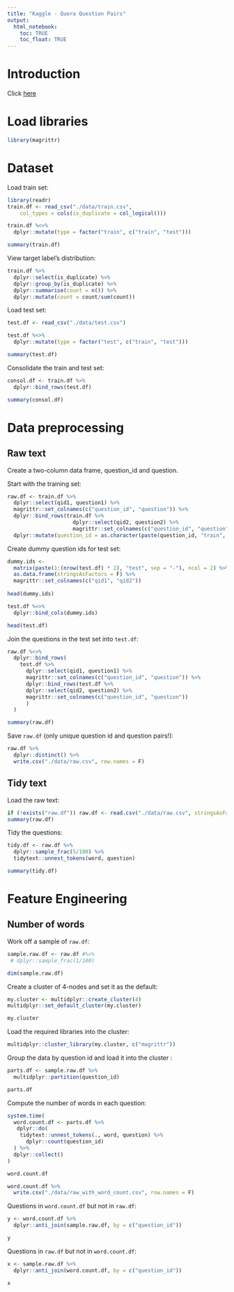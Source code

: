 ```yaml
---
title: "Kaggle - Quora Question Pairs"
output:
  html_notebook:
    toc: TRUE
    toc_float: TRUE
---
```


# Introduction

Click [here](https://www.kaggle.com/c/quora-question-pairs)

# Load libraries
```r
library(magrittr)
```


# Dataset

Load train set:
```r
library(readr)
train.df <- read_csv("./data/train.csv", 
    col_types = cols(is_duplicate = col_logical()))

train.df %<>%
  dplyr::mutate(type = factor("train", c("train", "test")))

summary(train.df)

```
View target label's distribution:
```r
train.df %>%
  dplyr::select(is_duplicate) %>%
  dplyr::group_by(is_duplicate) %>%
  dplyr::summarise(count = n()) %>%
  dplyr::mutate(count = count/sum(count))
```

Load test set:
```r

test.df <- read_csv("./data/test.csv")

test.df %<>%
  dplyr::mutate(type = factor("test", c("train", "test")))

summary(test.df)

```

Consolidate the train and test set:
```r
consol.df <- train.df %>%
  dplyr::bind_rows(test.df)

summary(consol.df)
```

# Data preprocessing

## Raw text

Create a two-column data frame, question_id and question.

Start with the training set:
```r
raw.df <- train.df %>%
  dplyr::select(qid1, question1) %>%
  magrittr::set_colnames(c("question_id", "question")) %>%
  dplyr::bind_rows(train.df %>%
                     dplyr::select(qid2, question2) %>%
                     magrittr::set_colnames(c("question_id", "question"))) %>%
  dplyr::mutate(question_id = as.character(paste(question_id, "train", sep = "-")))

```

Create dummy question ids for test set:
```r
dummy.ids <-
  matrix(paste(1:(nrow(test.df) * 2), "test", sep = "-"), ncol = 2) %>%
  as.data.frame(stringsAsFactors = F) %>%
  magrittr::set_colnames(c("qid1", "qid2"))
  
head(dummy.ids)
```

```r
test.df %<>%
  dplyr::bind_cols(dummy.ids)

head(test.df)
```

Join the questions in the test set into `test.df`:
```r
raw.df %<>%
  dplyr::bind_rows(
    test.df %>%
      dplyr::select(qid1, question1) %>%
      magrittr::set_colnames(c("question_id", "question")) %>%
      dplyr::bind_rows(test.df %>%
      dplyr::select(qid2, question2) %>%
      magrittr::set_colnames(c("question_id", "question"))
      )
  )

summary(raw.df)
```

Save `raw.df` (only unique question id and question pairs!):
```r
raw.df %>%
  dplyr::distinct() %>%
  write.csv("./data/raw.csv", row.names = F)
```

## Tidy text
Load the raw text:
```r
if (!exists("raw.df")) raw.df <- read.csv("./data/raw.csv", stringsAsFactors = F)
summary(raw.df)
```

Tidy the questions:
```r
tidy.df <- raw.df %>%
  dplyr::sample_frac(5/100) %>%
  tidytext::unnest_tokens(word, question)

summary(tidy.df)
```


# Feature Engineering

## Number of words

Work off a sample of `raw.df`:
```r
sample.raw.df <- raw.df #%>%
 # dplyr::sample_frac(1/100)

dim(sample.raw.df)

```

Create a cluster of 4-nodes and set it as the default:
```r
my.cluster <- multidplyr::create_cluster(4)
multidplyr::set_default_cluster(my.cluster)

my.cluster
```

Load the required libraries into the cluster:
```r
multidplyr::cluster_library(my.cluster, c("magrittr"))
```

Group the data by question id and load it into the cluster :
```r
parts.df <- sample.raw.df %>%
  multidplyr::partition(question_id)

parts.df
```

Compute the number of words in each question:
```r
system.time(
  word.count.df <- parts.df %>%
   dplyr::do(
    tidytext::unnest_tokens(., word, question) %>%
      dplyr::count(question_id)
  ) %>%
  dplyr::collect()
)

word.count.df
```
```r
word.count.df %>%
  write.csv("./data/raw_with_word_count.csv", row.names = F)
```

Questions in `word.count.df` but not in `raw.df`:
```r
y <- word.count.df %>%
  dplyr::anti_join(sample.raw.df, by = c("question_id"))

y
```

Questions in `raw.df` but not in `word.count.df`:
```r
x <- sample.raw.df %>%
  dplyr::anti_join(word.count.df, by = c("question_id"))

x
```


